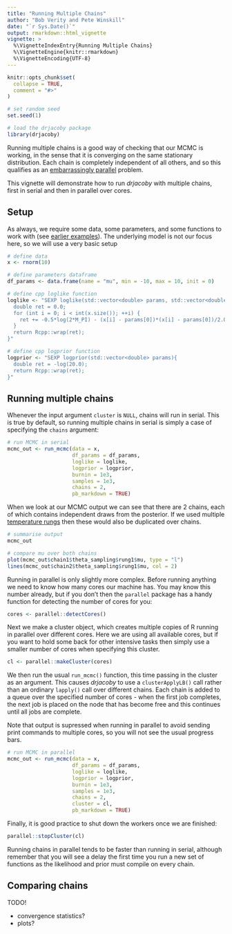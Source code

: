```yaml
---
title: "Running Multiple Chains"
author: "Bob Verity and Pete Winskill"
date: "`r Sys.Date()`"
output: rmarkdown::html_vignette
vignette: >
  %\VignetteIndexEntry{Running Multiple Chains}
  %\VignetteEngine{knitr::rmarkdown}
  %\VignetteEncoding{UTF-8}
---
```


```r
knitr::opts_chunk$set(
  collapse = TRUE,
  comment = "#>"
)
```

```r
# set random seed
set.seed(1)

# load the drjacoby package
library(drjacoby)
```

Running multiple chains is a good way of checking that our MCMC is working, in the sense that it is converging on the same stationary distribution. Each chain is completely independent of all others, and so this qualifies as an [embarrassingly parallel](https://en.wikipedia.org/wiki/Embarrassingly_parallel) problem.

This vignette will demonstrate how to run *drjacoby* with multiple chains, first in serial and then in parallel over cores.

## Setup

As always, we require some data, some parameters, and some functions to work with (see [earlier examples](https://mrc-ide.github.io/drjacoby/articles/example.html)). The underlying model is not our focus here, so we will use a very basic setup


```r
# define data
x <- rnorm(10)

# define parameters dataframe
df_params <- data.frame(name = "mu", min = -10, max = 10, init = 0)

# define cpp loglike function
loglike <- "SEXP loglike(std::vector<double> params, std::vector<double> x) {
  double ret = 0.0;
  for (int i = 0; i < int(x.size()); ++i) {
    ret += -0.5*log(2*M_PI) - (x[i] - params[0])*(x[i] - params[0])/2.0;
  }
  return Rcpp::wrap(ret);
}"

# define cpp logprior function
logprior <- "SEXP logprior(std::vector<double> params){
  double ret = -log(20.0);
  return Rcpp::wrap(ret);
}"
```

## Running multiple chains

Whenever the input argument `cluster` is `NULL`, chains will run in serial. This is true by default, so running multiple chains in serial is simply a case of specifying the `chains` argument:

```r
# run MCMC in serial
mcmc_out <- run_mcmc(data = x,
                     df_params = df_params,
                     loglike = loglike,
                     logprior = logprior,
                     burnin = 1e3,
                     samples = 1e3,
                     chains = 2,
                     pb_markdown = TRUE)
```

When we look at our MCMC output we can see that there are 2 chains, each of which contains independent draws from the posterior. If we used multiple [temperature rungs](https://mrc-ide.github.io/drjacoby/articles/metropolis_coupling.html) then these would also be duplicated over chains.

```r
# summarise output
mcmc_out

# compare mu over both chains
plot(mcmc_out$chain1$theta_sampling$rung1$mu, type = "l")
lines(mcmc_out$chain2$theta_sampling$rung1$mu, col = 2)
```

Running in parallel is only slightly more complex. Before running anything we need to know how many cores our machine has. You may know this number already, but if you don't then the `parallel` package has a handy function for detecting the number of cores for you:

```r
cores <- parallel::detectCores()
```

Next we make a cluster object, which creates multiple copies of R running in parallel over different cores. Here we are using all available cores, but if you want to hold some back for other intensive tasks then simply use a smaller number of cores when specifying this cluster.

```r
cl <- parallel::makeCluster(cores)
```

We then run the usual `run_mcmc()` function, this time passing in the cluster as an argument. This causes *drjacoby* to use a `clusterApplyLB()` call rather than an ordinary `lapply()` call over different chains. Each chain is added to a queue over the specified number of cores - when the first job completes, the next job is placed on the node that has become free and this continues until all jobs are complete.

Note that output is supressed when running in parallel to avoid sending print commands to multiple cores, so you will not see the usual progress bars.

```r
# run MCMC in parallel
mcmc_out <- run_mcmc(data = x,
                     df_params = df_params,
                     loglike = loglike,
                     logprior = logprior,
                     burnin = 1e3,
                     samples = 1e3,
                     chains = 2,
                     cluster = cl,
                     pb_markdown = TRUE)
```

Finally, it is good practice to shut down the workers once we are finished:

```r
parallel::stopCluster(cl)
```

Running chains in parallel tends to be faster than running in serial, although remember that you will see a delay the first time you run a new set of functions as the likelihood and prior must compile on every chain.

## Comparing chains

TODO!

- convergence statistics?
- plots?

